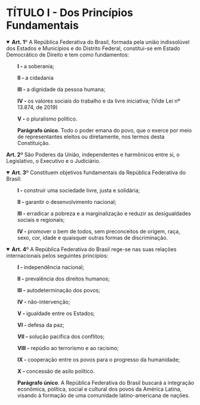 # TÍTULO I - Dos Princípios Fundamentais

<details open style="margin-left: 0px;">
<summary>**Art. 1**º A República Federativa do Brasil, formada pela união indissolúvel dos Estados e Municípios e do Distrito Federal, constitui-se em Estado Democrático de Direito e tem como fundamentos:</summary>
<span style="display: block; margin-left: 30px;">**I - **a soberania;</span>

<span style="display: block; margin-left: 30px;">**II - **a cidadania</span>

<span style="display: block; margin-left: 30px;">**III - **a dignidade da pessoa humana;</span>

<span style="display: block; margin-left: 30px;">**IV - **os valores sociais do trabalho e da livre iniciativa; (Vide Lei nº 13.874, de 2019)</span>

<span style="display: block; margin-left: 30px;">**V - **o pluralismo político.</span>

<span style="display: block; margin-left: 30px;">**Parágrafo único**. Todo o poder emana do povo, que o exerce por meio de representantes eleitos ou diretamente, nos termos desta Constituição.</span>

</details>

<span style="display: block; margin-left: 0px;">**Art. 2**º São Poderes da União, independentes e harmônicos entre si, o Legislativo, o Executivo e o Judiciário.</span>

<details open style="margin-left: 0px;">
<summary>**Art. 3**º Constituem objetivos fundamentais da República Federativa do Brasil:</summary>
<span style="display: block; margin-left: 30px;">**I - **construir uma sociedade livre, justa e solidária;</span>

<span style="display: block; margin-left: 30px;">**II - **garantir o desenvolvimento nacional;</span>

<span style="display: block; margin-left: 30px;">**III - **erradicar a pobreza e a marginalização e reduzir as desigualdades sociais e regionais;</span>

<span style="display: block; margin-left: 30px;">**IV - **promover o bem de todos, sem preconceitos de origem, raça, sexo, cor, idade e quaisquer outras formas de discriminação.</span>

</details>

<details open style="margin-left: 0px;">
<summary>**Art. 4**º A República Federativa do Brasil rege-se nas suas relações internacionais pelos seguintes princípios:</summary>
<span style="display: block; margin-left: 30px;">**I - **independência nacional;</span>

<span style="display: block; margin-left: 30px;">**II - **prevalência dos direitos humanos;</span>

<span style="display: block; margin-left: 30px;">**III - **autodeterminação dos povos;</span>

<span style="display: block; margin-left: 30px;">**IV - **não-intervenção;</span>

<span style="display: block; margin-left: 30px;">**V - **igualdade entre os Estados;</span>

<span style="display: block; margin-left: 30px;">**VI - **defesa da paz;</span>

<span style="display: block; margin-left: 30px;">**VII - **solução pacífica dos conflitos;</span>

<span style="display: block; margin-left: 30px;">**VIII - **repúdio ao terrorismo e ao racismo;</span>

<span style="display: block; margin-left: 30px;">**IX - **cooperação entre os povos para o progresso da humanidade;</span>

<span style="display: block; margin-left: 30px;">**X - **concessão de asilo político.</span>

<span style="display: block; margin-left: 30px;">**Parágrafo único**. A República Federativa do Brasil buscará a integração econômica, política, social e cultural dos povos da América Latina, visando à formação de uma comunidade latino-americana de nações.</span>

</details>

